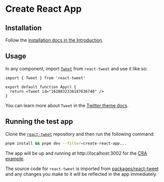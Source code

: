 # Create React App

## Installation

Follow the [installation docs in the Introduction](/#installation).

## Usage

In any component, import [`Tweet`](/readme.md#tweet) from `react-tweet` and use it like so:

```tsx copy
import { Tweet } from 'react-tweet'

export default function App() {
  return <Tweet id="1628832338187636740" />
}
```

You can learn more about `Tweet` in the [Twitter theme docs](/twitter-theme).

## Running the test app

Clone the [`react-tweet`](https://github.com/vercel-labs/react-tweet) repository and then run the following command:

```bash copy
pnpm install && pnpm dev --filter=create-react-app...
```

The app will be up and running at http://localhost:3002 for the [CRA example](https://github.com/vercel-labs/react-tweet/tree/main/apps/create-react-app).

The source code for `react-tweet` is imported from [packages/react-tweet](https://github.com/vercel-labs/react-tweet/tree/main/packages/react-tweet) and any changes you make to it will be reflected in the app immediately.
